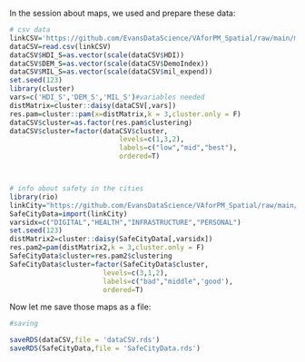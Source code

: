 
In the session about maps, we used and prepare these data:


```r
# csv data
linkCSV='https://github.com/EvansDataScience/VAforPM_Spatial/raw/main/merged_data.csv'
dataCSV=read.csv(linkCSV)
dataCSV$HDI_S=as.vector(scale(dataCSV$HDI))
dataCSV$DEM_S=as.vector(scale(dataCSV$DemoIndex))
dataCSV$MIL_S=as.vector(scale(dataCSV$mil_expend))
set.seed(123)
library(cluster)
vars=c('HDI_S','DEM_S','MIL_S')#variables needed
distMatrix=cluster::daisy(dataCSV[,vars])
res.pam=cluster::pam(x=distMatrix,k = 3,cluster.only = F)
dataCSV$cluster=as.factor(res.pam$clustering)
dataCSV$cluster=factor(dataCSV$cluster,
                           levels=c(1,3,2),
                           labels=c("low","mid","best"), 
                           ordered=T)



# info about safety in the cities
library(rio)
linkCity="https://github.com/EvansDataScience/VAforPM_Spatial/raw/main/citiesloc.xlsx"
SafeCityData=import(linkCity)
varsidx=c("DIGITAL","HEALTH","INFRASTRUCTURE","PERSONAL")
set.seed(123)
distMatrix2=cluster::daisy(SafeCityData[,varsidx])
res.pam2=pam(distMatrix2,k = 3,cluster.only = F)
SafeCityData$cluster=res.pam2$clustering
SafeCityData$cluster=factor(SafeCityData$cluster,
                       levels=c(3,1,2),
                       labels=c("bad","middle",'good'),
                       ordered=T)
```




Now let me save those maps as a file:

```r
#saving

saveRDS(dataCSV,file = 'dataCSV.rds')
saveRDS(SafeCityData,file = 'SafeCityData.rds')

```



